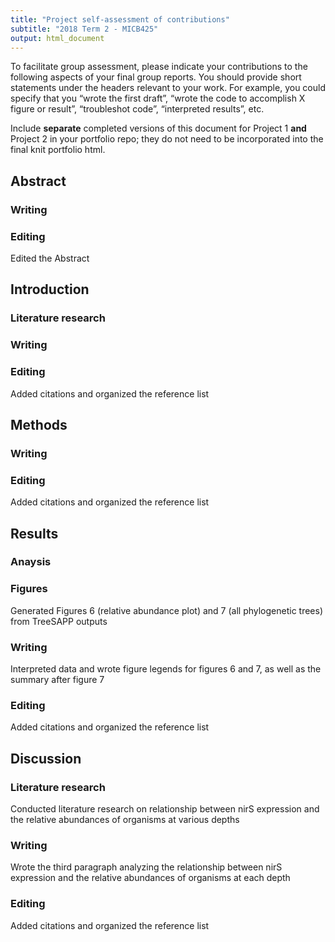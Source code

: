 ```yaml
---
title: "Project self-assessment of contributions"
subtitle: "2018 Term 2 - MICB425"
output: html_document
---
```

To facilitate group assessment, please indicate your contributions to the following aspects of your final group reports. You should provide short statements under the headers relevant to your work. For example, you could specify that you "wrote the first draft", "wrote the code to accomplish X figure or result", "troubleshot code", "interpreted results", etc.

Include **separate** completed versions of this document for Project 1 **and** Project 2 in your portfolio repo; they do not need to be incorporated into the final knit portfolio html.

## Abstract
### Writing

### Editing
Edited the Abstract

## Introduction
### Literature research

### Writing

### Editing
Added citations and organized the reference list

## Methods
### Writing

### Editing
Added citations and organized the reference list


## Results
### Anaysis 

### Figures
Generated Figures 6 (relative abundance plot) and 7 (all phylogenetic trees) from TreeSAPP outputs  

### Writing
Interpreted data and wrote figure legends for figures 6 and 7, as well as the summary after figure 7  


### Editing
Added citations and organized the reference list


## Discussion
### Literature research
Conducted literature research on relationship between nirS expression and the relative abundances of organisms at various depths  


### Writing
Wrote the third paragraph analyzing the relationship between nirS expression and the relative abundances of organisms at each depth  


### Editing
Added citations and organized the reference list

